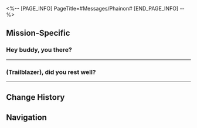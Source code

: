 <%-- [PAGE_INFO]
PageTitle=#Messages/Phainon#
[END_PAGE_INFO] --%>
{{Messages Infobox
|id        = 1408
|image     = Character Phainon Icon.png
|type      = Character
|sender    = Phainon
|signature = Praise the sun!
|faction   = Amphoreus
}}

==Mission-Specific==
===Hey buddy, you there?===
{{Messages
|start_condition = 
|text =
:'''Phainon:''' Hey buddy, you there?
:{Choice} Yep.
::'''(Trailblazer):''' Yep, what's up?
::'''Phainon:''' Wow, instant reply! I'm touched
:{Choice} Nope.
::'''(Trailblazer):''' Yeah, just sleeping actually
::'''Phainon:''' Uh oh
::'''Phainon:''' Man, I'd love to rest too, but sleep won't come
:{Choice} Depends &mdash; good news or bad?
::'''(Trailblazer):''' It depends &mdash; is it good news or bad?
::'''Phainon:''' Hahahahaha
::'''Phainon:''' No worries. It's nothing bad
::'''Phainon:''' Uh. At least I think so
:'''Phainon:''' With all that's gone down recently, I thought we could talk
:'''Phainon:''' The failed trial, the Grove, Mydei and the Kremnoans, and seeing Tribbie's memories... all of it...
:'''Phainon:''' [[File:Sticker PPG 20 Chimera 02.png|80px|(Image) &lbrack;Li'l Chimera Sticker&rbrack;]]
:{Choice} Good thing we crushed them all.
::'''(Trailblazer):''' That's nothing &mdash; we three can crush it!
::'''(Trailblazer):''' (And Dan Heng too)
::'''Phainon:''' Hahahahaha
::'''Phainon:''' Absolutely!
:{Choice} About time we got paid.
::'''(Trailblazer):''' Hmm?
::'''(Trailblazer):''' Oh, finally thinking about compensating your {{MC|m=bro|f=sis}}?
::'''Phainon:''' Hahahahaha
::'''Phainon:''' You'll get it. I promise I didn't forget
:'''Phainon:''' But promise me that you won't laugh at this
:'''Phainon:''' Honestly, even though we made it through everything, seeing Tribbie's memories just left me with more questions
:'''Phainon:''' "That person alone will witness the miracle" doesn't sound like a good ending, does it?
:'''Phainon:''' Why did everyone choose to become demigods even after knowing the price?
:{Choice} For the sake of Amphoreus' future.
::'''(Trailblazer):''' To save the world using demigod powers, of course
::'''(Trailblazer):''' I'm just taking a guess here. The powers you gain as demigods are tiny compared to the cost, after all
::'''Phainon:''' Exactly
:{Choice} For power and status.
::'''(Trailblazer):''' Uh, for power and status?
::'''(Trailblazer):''' Everyone wants to climb above others. That's human nature
::'''Phainon:''' That's true
::'''Phainon:''' But the price they paid isn't really worth it, right? Just look at Aglaea and Tribbie
:{Choice} They did it for... you?
::'''(Trailblazer):''' This is only my theory, so it could be wrong
::'''(Trailblazer):''' But maybe they were paving the path for you, Deliverer
::'''Phainon:''' Now now, don't joke around
::'''Phainon:''' My abilities and resolve are still lacking by a lot. Being Aglaea's apprentice, I'll be lucky not to cause new problems for her
:'''Phainon:''' *sigh*... I should've asked Mydei about his reasons before he left
:'''Phainon:''' But now he's taken all the glory and all the cool spotlights!
:'''Phainon:''' [[File:Sticker PPG 20 Chimera 02.png|80px|(Image) &lbrack;Li'l Chimera Sticker&rbrack;]]
:{Choice} You have to rely on yourself.
::'''(Trailblazer):''' Don't worry. Just do it
::'''(Trailblazer):''' Show what you're capable of without relying on others
::'''(Trailblazer):''' [[File:Sticker PPG 20 Caelus 01.png|80px|(Image) &lbrack;Trailblazer Sticker&rbrack;]] [[File:Sticker PPG 20 Stelle 01.png|80px|(Image) &lbrack;Trailblazer Sticker&rbrack;]]
::'''Phainon:''' Haha, you've got a point
:{Choice} So it's the competitive spirit talking.
::'''(Trailblazer):''' Ah, sounds like someone's being competitive
::'''(Trailblazer):''' [[File:Sticker PPG 20 Caelus 01.png|80px|(Image) &lbrack;Trailblazer Sticker&rbrack;]] [[File:Sticker PPG 20 Stelle 01.png|80px|(Image) &lbrack;Trailblazer Sticker&rbrack;]]
::'''Phainon:''' Haha, just kidding
:'''Phainon:''' Well, I think I feel a bit better about all this now. I've learned a lot from this conversation. I'll go over what we said in my own time
:'''Phainon:''' Thanks, buddy! We're Amphoreus' only hope!
:'''Phainon:''' Oh wait, there's Dan Heng too. All three of us!
:'''Phainon:''' [[File:Sticker PPG 20 Chimera 01.png|80px|(Image) &lbrack;Li'l Chimera Sticker&rbrack;]]
}}
----

===(Trailblazer), did you rest well?===
{{Messages
|start_condition = 
|text =
:'''Phainon:''' (Trailblazer), did you rest well?
:'''Phainon:''' I came during Lucid Hour, and you seemed asleep, so I didn't wake you up.
:'''Phainon:''' But in current circumstances, I can't stay idle.
:'''Phainon:''' Feel it's time to continue our training. Let's go to the Grove, shall we?
}}
----

==Change History==
{{Change History|3.0}}

==Navigation==
{{Messages Navbox}}